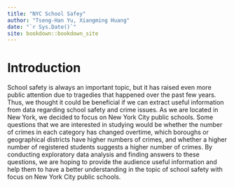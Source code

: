 ```yaml
--- 
title: "NYC School Safey"
author: "Tseng-Han Yu, Xiangming Huang"
date: "`r Sys.Date()`"
site: bookdown::bookdown_site
---
```


# Introduction

School safety is always an important topic, but it has raised even more public attention due to tragedies that happened over the past few years. Thus, we thought it could be beneficial if we can extract useful information from data regarding school safety and crime issues. As we are located in New York, we decided to focus on New York City public schools. Some questions that we are interested in studying would be whether the number of crimes in each category has changed overtime, which boroughs or geographical districts have higher numbers of crimes, and whether a higher number of registered students suggests a higher number of crimes. By conducting exploratory data analysis and finding answers to these questions, we are hoping to provide the audience useful information and help them to have a better understanding in the topic of school safety with focus on New York City public schools.

